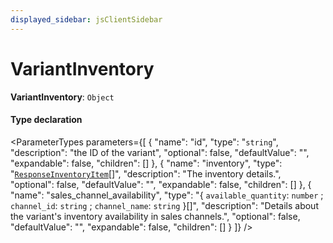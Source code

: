 ```yaml
---
displayed_sidebar: jsClientSidebar
---
```



# VariantInventory

 **VariantInventory**: `Object`

#### Type declaration

<ParameterTypes parameters={[
  {
    "name": "id",
    "type": "`string`",
    "description": "the ID of the variant",
    "optional": false,
    "defaultValue": "",
    "expandable": false,
    "children": []
  },
  {
    "name": "inventory",
    "type": "[`ResponseInventoryItem`](internal.internal.ResponseInventoryItem.mdx)[]",
    "description": "The inventory details.",
    "optional": false,
    "defaultValue": "",
    "expandable": false,
    "children": []
  },
  {
    "name": "sales_channel_availability",
    "type": "{ `available_quantity`: `number` ; `channel_id`: `string` ; `channel_name`: `string`  }[]",
    "description": "Details about the variant's inventory availability in sales channels.",
    "optional": false,
    "defaultValue": "",
    "expandable": false,
    "children": []
  }
]} />
